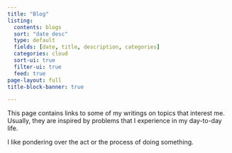 ```yaml
---
title: "Blog"
listing:
  contents: blogs
  sort: "date desc"
  type: default
  fields: [date, title, description, categories]
  categories: cloud
  sort-ui: true
  filter-ui: true
  feed: true
page-layout: full
title-block-banner: true

---
```


This page contains links to some of my writings on topics that
interest me. Usually, they are inspired by problems that I experience
in my day-to-day life.

I like pondering over the act or the process of doing something.
